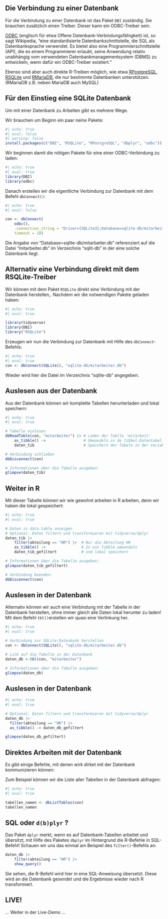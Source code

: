 <!--

# Datenbanken als Quelle

-->

## Die Verbindung zu einer Datenbank

Für die Verbindung zu einer Datenbank ist das Paket `DBI` zuständig. 
Sie brauchen zusätzlich einen Treiber. 
Dieser kann ein ODBC-Treiber sein.

[ODBC](https://de.wikipedia.org/wiki/Open_Database_Connectivity)  (englisch für etwa Offene Datenbank-Verbindungsfähigkeit) ist, so sagt Wikipedia, "eine standardisierte Datenbankschnittstelle, die SQL als Datenbanksprache verwendet. Es bietet also eine Programmierschnittstelle (API), die es einem Programmierer erlaubt, seine Anwendung relativ unabhängig vom verwendeten Datenbankmanagementsystem (DBMS) zu entwickeln, wenn dafür ein ODBC-Treiber existiert."

Ebenso sind aber auch direkte R-Treiben möglich, wie etwa [RPostgreSQL](https://github.com/tomoakin/RPostgreSQL), [RSQLite](https://rsqlite.r-dbi.org) und [RMariaDB](https://github.com/r-dbi/RMariaDB), die nur bestimmte Datenbanken unterstützen. (RMariaDB z.B. neben MariaDB auch MySQL)


## Für den Einstieg eine SQLite Datenbank

Um mit einer Datenbank zu Arbeiten gibt es mehrere Wege.

Wir brauchen um Beginn ein paar neine  Pakete:

```r
#| echo: true
#| eval: false
#| warning: false
install.packages(c("DBI", "RSQLite", "RPostgreSQL", "dbplyr", "odbc"))
```

Wir beginnen damit die nötigen Pakete für eine einer ODBC-Verbindung zu laden:

```r
#| echo: true
#| eval: true
library(DBI)
library(odbc)
```

Danach erstellen wir die eigentliche Verbindung zur Datenbank mit dem Befehl `
dbConnect()`:

```r
#| echo: true
#| eval: false

con <- dbConnect(
    odbc(), 
    .connection_string = "Driver={SQLite3};Database=sqlite-db/mitarbeiter.db",
    timeout = 10)
```

Die Angabe von "Database=sqlite-db/mitarbeiter.db" referenziert auf die Datei "mitarbeiter.db" im Verzeichnis "sqlit-db" in der eine solche Datenbank liegt.


## Alternativ eine Verbindung direkt mit dem RSQLite-Treiber

Wir können mit dem Paket `RSQLite` direkt eine Verbindung mit der Datenbank herstellen,. Nachdem wir die notwendigen Pakete geladen haben:

```r
#| echo: true
#| eval: true

library(tidyverse)
library(DBI)
library("RSQLite")
```

Erzeugen wir nun die Verbindung zur Datenbank mit Hilfe des `dbConnect`-Befehls:

```r
#| echo: true
#| eval: true
con <- dbConnect(SQLite(), "sqlite-db/mitarbeiter.db")
```

Wieder wird hier die Datei im Verzeichnis "sqlite-db" angegeben.


## Auslesen aus der Datenbank

Aus der Datenbank können wir komplette Tabellen herunterladen und lokal speichern:

```r
#| echo: true
#| eval: true

# Tabelle einlesen
dbReadTable(con, "mitarbeiter") |> # Laden der Tablle 'mitarbeit'
    as_tibble() ->                 # Umwandeln in de tibbel-Datentabelle
    daten_tib                      # Speichern der Tabele in der Variable daten_tib

# Verbindung schließen
dbDisconnect(con)

# Informationen über die Tabelle ausgeben:
glimpse(daten_tib)

```

## Weiter in R

Mit dieser Tabelle können wir wie gewohnt arbeiten in R arbeiten, denn wir haben die lokal gespeichert:

```r
#| echo: true
#| eval: true

# Daten in data.table anzeigen
# Optional: Daten filtern und transformieren mit tidyverse/dplyr
daten_tib |>
    filter(abteilung == "HR") |>  # Nur die Abteilung HR
    as_tibble() ->                # In ein Tibble umwandeln
    daten_tib_gefiltert           # und lokal speichern

# Informationen über die Tabelle ausgeben:
glimpse(daten_tib_gefiltert)

# Verbindung beenden:
dbDisconnect(con)

```


## Auslesen in der Datenbank

Alternativ können wir auch eine Verbindung mit der Tabelle in der Datenbank herstellen, ohne immer gleich alle Daten lokal herunter zu laden! 
Mit dem Befehl `tbl()`erstellen wir quasi eine Verlinkung her.

```r
#| echo: true
#| eval: true

# Verbindung zur SQLite-Datenbank herstellen
con <- dbConnect(SQLite(), "sqlite-db/mitarbeiter.db")

# Link auf die Tabelle in der Datenbank
daten_db <-tbl(con, "mitarbeiter")

# Informationen über die Tabelle ausgeben:
glimpse(daten_db)
```

## Auslesen in der Datenbank

```r
#| echo: true
#| eval: true

# Optional: Daten filtern und transformieren mit tidyverse/dplyr
daten_db |>
  filter(abteilung == "HR") |>
  as_tibble() -> daten_db_gefiltert

glimpse(daten_db_gefiltert)
```


## Direktes Arbeiten mit der Datenbank

Es gibt einige Befehle, mit denen wirk dirket mit der Datenbank kommunizieren können:

Zum Beispiel können wir die Liste aller Tabellen in der Datenbank abfragen:

```r
#| echo: true
#| eval: true

tabellen_namen <- dbListTables(con)
tabellen_namen
```

## SQL oder `d(b)plyr` ?

Das Paket `dplyr` merkt, wenn es auf Datenbank-Tabellen arbeitet und übersitzt, mit Hilfe des Paketes `dbplyr` im Hintergrund die R-Befehle in SQL-Befehl!
Schauen wir uns das einmal am Beispiel des `filter()`-Befehls an:

```r
daten_db |>
    filter(abteilung == "HR") |>
    show_query()
```

Sie sehen, die R-Befehl wird hier in eine SQL-Anweisung übersetzt. Diese wird an die Datenbank gesendet und die Ergebnisse wieder nach R transformiert.

## LIVE!

... Weiter in der Live-Demo ...
